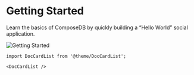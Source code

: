 # Getting Started
Learn the basics of ComposeDB by quickly building a “Hello World” social application. 

![Getting Started](/img/getting-started-img.png)

```mdx-code-block
import DocCardList from '@theme/DocCardList';

<DocCardList />
```